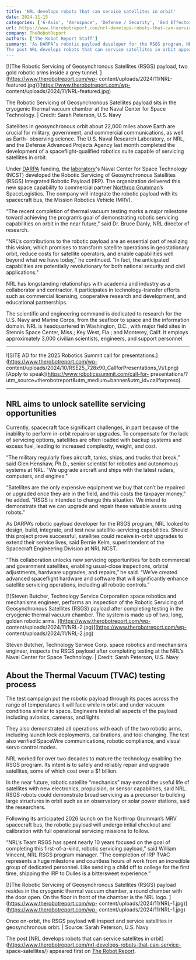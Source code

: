 ```yaml
---
title: 'NRL develops robots that can service satellites in orbit'
date: 2024-11-15
categories: ['6-Axis', 'Aerospace', 'Defense / Security', 'End Effectors / Grippers', 'Markets / Industries', 'News', 'DARPA', 'northrop grumman', 'NRL', 'U.S. Navy']
url: https://www.therobotreport.com/nrl-develops-robots-that-can-service-space-satellites/
company: TheRobotReport
authors: ['The Robot Report Staff']
summary: 'As DARPA’s robotic payload developer for the RSGS program, NRL looked to the future to build and test satellite servicing capabilities.
The post NRL develops robots that can service satellites in orbit appeared first on The Robot Report.'
---
```



[![The Robotic Servicing of Geosynchronous Satellites \(RSGS\) payload, two
gold robotic arms inside a grey tunnel. ](https://www.therobotreport.com/wp-
content/uploads/2024/11/NRL-featured.jpg)](https://www.therobotreport.com/wp-
content/uploads/2024/11/NRL-featured.jpg)

The Robotic Servicing of Geosynchronous Satellites payload sits in the cryogenic thermal vacuum chamber at the Naval Center for Space Technology. | Credit: Sarah Peterson, U.S. Navy 

Satellites in geosynchronous orbit about 22,000 miles above Earth are crucial
for military, government, and commercial communications, as well as Earth-
observing science. The U.S. Naval Research Laboratory, or NRL, and the Defense
Advanced Projects Agency last month completed the development of a
spaceflight-qualified robotics suite capable of servicing satellites in orbit.

Under [DARPA](https://www.therobotreport.com/tag/darpa/) funding, the
[laboratory](https://www.nrl.navy.mil/)'s Naval Center for Space Technology
(NCST) developed the Robotic Servicing of Geosynchronous Satellites (RSGS)
Integrated Robotic Payload (IRP). The organization delivered this new space
capability to commercial partner [Northrop
Grumman](https://www.therobotreport.com/tag/northrop-grumman/)’s
SpaceLogistics. The company will integrate the robotic payload with its
spacecraft bus, the Mission Robotics Vehicle (MRV).

“The recent completion of thermal vacuum testing marks a major milestone
toward achieving the program’s goal of demonstrating robotic servicing
capabilities on orbit in the near future,” said Dr. Bruce Danly, NRL director
of research.

“NRL’s contributions to the robotic payload are an essential part of realizing
this vision, which promises to transform satellite operations in geostationary
orbit, reduce costs for satellite operators, and enable capabilities well
beyond what we have today," he continued. "In fact, the anticipated
capabilities are potentially revolutionary for both national security and
civil applications."

NRL has longstanding relationships with academia and industry as a
collaborator and contractor. It participates in technology-transfer efforts
such as commercial licensing, cooperative research and development, and
educational partnerships.

The scientific and engineering command is dedicated to research for the U.S.
Navy and Marine Corps, from the seafloor to space and the information domain.
NRL is headquartered in Washington, D.C., with major field sites in Stennis
Space Center, Miss.; Key West, Fla.; and Monterey, Calif. It employs
approximately 3,000 civilian scientists, engineers, and support personnel.

* * *

![SITE AD for the 2025 Robotics Summit call for
presentations.](https://www.therobotreport.com/wp-
content/uploads/2024/10/RSE25_728x90_CallforPresentations_Vs1.png) [Apply to
speak](https://www.roboticssummit.com/call-for-
presentations/?utm_source=therobotreport&utm_medium=banner&utm_id=callforpreso).

* * *

## NRL aims to unlock satellite servicing opportunities

Currently, spacecraft face significant challenges, in part because of the
inability to perform in-orbit repairs or upgrades. To compensate for the lack
of servicing options, satellites are often loaded with backup systems and
excess fuel, leading to increased complexity, weight, and cost.

“The military regularly fixes aircraft, tanks, ships, and trucks that break,”
said Glen Henshaw, Ph.D., senior scientist for robotics and autonomous systems
at NRL. "We upgrade aircraft and ships with the latest radars, computers, and
engines."

“Satellites are the only expensive equipment we buy that can’t be repaired or
upgraded once they are in the field, and this costs the taxpayer money," he
added. "RSGS is intended to change this situation. We intend to demonstrate
that we can upgrade and repair these valuable assets using robots.”

As DARPA’s robotic payload developer for the RSGS program, NRL looked to
design, build, integrate, and test new satellite-servicing capabilities.
Should this project prove successful, satellites could receive in-orbit
upgrades to extend their service lives, said Bernie Kelm, superintendent of
the Spacecraft Engineering Division at NRL NCST.

“This collaboration unlocks new servicing opportunities for both commercial
and government satellites, enabling usual-close inspections, orbital
adjustments, hardware upgrades, and repairs,” he said. “We’ve created advanced
spaceflight hardware and software that will significantly enhance satellite
servicing operations, including all robotic controls.”

[![Steven Butcher, Technology Service Corporation space robotics and
mechanisms engineer, performs an inspection of the Robotic Servicing of
Geosynchronous Satellites \(RSGS\) payload after completing testing in the
cryogenic thermal vacuum chamber. The system is made up of two, long, golden
robotic arms. ](https://www.therobotreport.com/wp-
content/uploads/2024/11/NRL-2.jpg)](https://www.therobotreport.com/wp-
content/uploads/2024/11/NRL-2.jpg)

Steven Butcher, Technology Service Corp. space robotics and mechanisms engineer, inspects the RSGS payload after completing testing at the NRL’s Naval Center for Space Technology. | Credit: Sarah Peterson, U.S. Navy

## About the Thermal Vacuum (TVAC) testing process

The test campaign put the robotic payload through its paces across the range
of temperatures it will face while in orbit and under vacuum conditions
similar to space. Engineers tested all aspects of the payload including
avionics, cameras, and lights.

They also demonstrated all operations with each of the two robotic arms,
including launch lock deployments, calibrations, and tool changing. The test
also verified SpaceWire communications, robotic compliance, and visual servo
control modes.

NRL worked for over two decades to mature the technology enabling the RSGS
program. Its intent is to safely and reliably repair and upgrade satellites,
some of which cost over a $1 billion.

In the near future, robotic satellite “mechanics” may extend the useful life
of satellites with new electronics, propulsion, or sensor capabilities, said
NRL. RSGS robots could demonstrate broad servicing as a precursor to building
large structures in orbit such as an observatory or solar power stations, said
the researchers.

Following its anticipated 2026 launch on the Northrop Grumman’s MRV spacecraft
bus, the robotic payload will undergo initial checkout and calibration with
full operational servicing missions to follow.

“NRL’s Team RSGS has spent nearly 10 years focused on the goal of completing
this first-of-a-kind, robotic servicing payload,” said William Vincent, NRL
RSGS program manager. “The completion of IRP TVAC represents a huge milestone
and countless hours of work from an incredible group of dedicated personnel.
Like sending a child off to college for the first time, shipping the IRP to
Dulles is a bittersweet experience.”

[![The Robotic Servicing of Geosynchronous Satellites \(RSGS\) payload resides
in the cryogenic thermal vacuum chamber, a round chamber with the door open.
On the floor in front of the chamber is the NRL logo.
](https://www.therobotreport.com/wp-
content/uploads/2024/11/NRL-1.jpg)](https://www.therobotreport.com/wp-
content/uploads/2024/11/NRL-1.jpg)

Once on-orbit, the RSGS payload will inspect and service satellites in geosynchronous orbit. | Source: Sarah Peterson, U.S. Navy

The post [NRL develops robots that can service satellites in
orbit](https://www.therobotreport.com/nrl-develops-robots-that-can-service-
space-satellites/) appeared first on [The Robot
Report](https://www.therobotreport.com).

